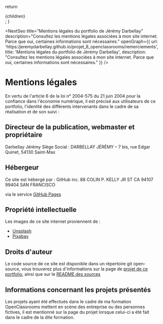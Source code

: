 
  return <div className={styles.mdx}>{children}</div>;
}

<Head>
    <title>Mentions légales du portfolio de Jérémy Darbellay</title>
    <meta
        name="description"
        content="Consultez les mentions légales associées à mon site internet. Parce que oui, certaines informations sont nécessaires."
    />
</Head>

<NextSeo 
    title="Mentions légales du portfolio de Jérémy Darbellay"
    description="Consultez les mentions légales associées à mon site internet. Parce que oui, certaines informations sont nécessaires."
    openGraph={{
      url: 'https:/jeremydarbellay.github.io/projet_8_openclassrooms/remerciements',
      title: 'Mentions légales du portfolio de Jérémy Darbellay',
      description: "Consultez les mentions légales associées à mon site internet. Parce que oui, certaines informations sont nécessaires."
    }}
/>

# Mentions légales

En vertu de l'article 6 de la loi n° 2004-575 du 21 juin 2004 pour la confiance dans l'économie numérique, il est précisé aux utilisateurs de ce portfolio, l'identité des différents intervenants dans le cadre de sa réalisation et de son suivi :

## Directeur de la publication, webmaster et propriétaire

Darbellay Jérémy
Siège Social : DARBELLAY JÉRÉMY – 7 bis, rue Edgar Quinet, 54130 Saint-Max

## Hébergeur

Ce site est hébergé par :
GitHub inc.
88 COLIN P. KELLY JR ST CA 94107 99404 SAN FRANCISCO 

via le service [GitHub Pages](https://pages.github.com/)

## Propriété intellectuelle

Les images de ce site internet proviennent de :

- [Unsplash](https://unsplash.com)
- [Pixabay](https://pixabay.com/)

## Droits d'auteur

Le code source de ce site est disponible dans un répertoire git open-source, vous trouverez plus d'informations sur la page de
[projet de ce portfolio](/projets/portfolio), ainsi que sur le [README des sources](https://github.com/jeremydarbellay/projet_8_openclassrooms)

## Informations concernant les projets présentés

Les projets ayant été effectués dans le cadre de ma formation OpenClassrooms mettent en scène des entreprise ou des personnes fictives, il est mentionné sur la page du projet lorsque celui-ci a été fait dans le cadre de la dite formation.